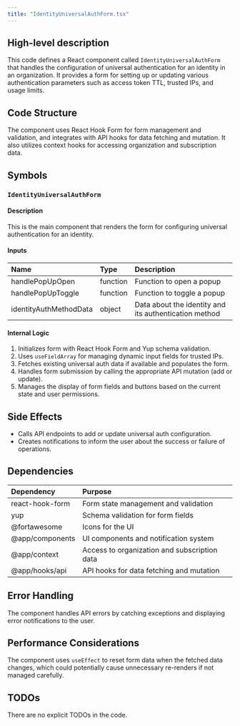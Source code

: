 ```yaml
---
title: "IdentityUniversalAuthForm.tsx"
---
```


## High-level description
This code defines a React component called `IdentityUniversalAuthForm` that handles the configuration of universal authentication for an identity in an organization. It provides a form for setting up or updating various authentication parameters such as access token TTL, trusted IPs, and usage limits.

## Code Structure
The component uses React Hook Form for form management and validation, and integrates with API hooks for data fetching and mutation. It also utilizes context hooks for accessing organization and subscription data.

## Symbols

### `IdentityUniversalAuthForm`
#### Description
This is the main component that renders the form for configuring universal authentication for an identity.

#### Inputs
| Name | Type | Description |
|:-----|:-----|:------------|
| handlePopUpOpen | function | Function to open a popup |
| handlePopUpToggle | function | Function to toggle a popup |
| identityAuthMethodData | object | Data about the identity and its authentication method |

#### Internal Logic
1. Initializes form with React Hook Form and Yup schema validation.
2. Uses `useFieldArray` for managing dynamic input fields for trusted IPs.
3. Fetches existing universal auth data if available and populates the form.
4. Handles form submission by calling the appropriate API mutation (add or update).
5. Manages the display of form fields and buttons based on the current state and user permissions.

## Side Effects
- Calls API endpoints to add or update universal auth configuration.
- Creates notifications to inform the user about the success or failure of operations.

## Dependencies
| Dependency | Purpose |
|:-----------|:--------|
| react-hook-form | Form state management and validation |
| yup | Schema validation for form fields |
| @fortawesome | Icons for the UI |
| @app/components | UI components and notification system |
| @app/context | Access to organization and subscription data |
| @app/hooks/api | API hooks for data fetching and mutation |

## Error Handling
The component handles API errors by catching exceptions and displaying error notifications to the user.

## Performance Considerations
The component uses `useEffect` to reset form data when the fetched data changes, which could potentially cause unnecessary re-renders if not managed carefully.

## TODOs
There are no explicit TODOs in the code.